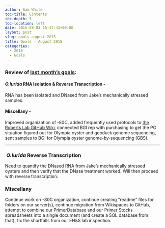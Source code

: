 ```yaml
---
author: Sam White
toc-title: Contents
toc-depth: 5
toc-location: left
date: 2015-08-03 15:47:43+00:00
layout: post
slug: goals-august-2015
title: Goals - August 2015
categories:
  - 2015
  - Goals
---
```


### Review of [last month's goals](../2015-07-02-goals-july-2015/index.qmd):





#### _O.lurida_ RNA Isolation & Reverse Transcription -



RNA has been isolated and DNased from Jake's mechanically stressed samples.



#### Miscellany -



Improved organization of -80C, added frequently used protocols to [the Roberts Lab GitHub Wiki](https://github.com/sr320/LabDocs/wiki), connected BGI rep with purchasing to get the PO situation figured out for Olympia oyster and geoduck genome sequencing, sent samples to BGI for Olympia oyster genome-by-sequencing (GBS).



* * *





###  _O.lurida_ Reverse Transcription



Need to quantify the DNased RNA from Jake's mechanically stressed oysters and then verify that the DNase treatment worked. Will then proceed with reverse transcription.



### Miscellany



Continue work on -80C organization, continue creating "readme" files for folders on our server(s), continue migration from Wikispaces to GitHub, attempt to combine our PrimerDatabase and our Primer Stocks spreadsheets into a single document (and create a SQL database from that), fix the shortfalls from our EH&S lab inspection.
